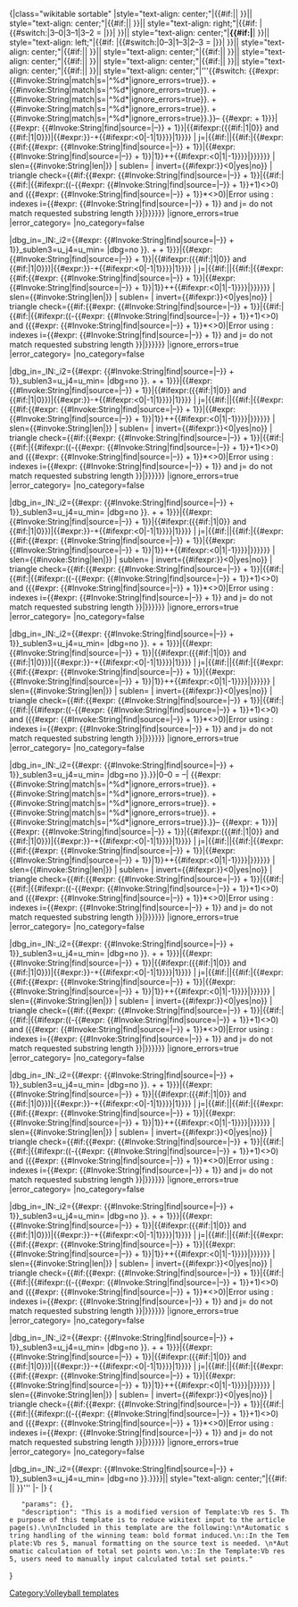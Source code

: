 <noinclude>{|class="wikitable sortable"
</noinclude>
|style="text-align: center;"|{{#if:{{{1|}}}|{{{1}}}|&nbsp;}}||<!-- 
 -->style="text-align: center;"|{{#if:{{{2|}}}|{{{2}}}|&nbsp;}}||<!-- 
 -->style="text-align: right;"|{{#if: {{{3|}}}|{{#switch:{{{4}}}|3–0|3–1|3–2 = '''{{{3}}}'''|{{{3}}}}}|&nbsp;}}||<!-- 
 -->style="text-align: center;"|'''{{#if:{{{4|}}}|{{{4}}}'''|&nbsp;}}||<!-- 
 -->style="text-align: left;"|{{#if: {{{5|}}}|{{#switch:{{{4}}}|0–3|1–3|2–3 = '''{{{5}}}'''|{{{5}}}}}|&nbsp;}}||<!-- 
 -->style="text-align: center;"|{{#if:{{{6|}}}|{{{6}}}|&nbsp;}}||<!-- 
 -->style="text-align: center;"|{{#if:{{{7|}}}|{{{7}}}|&nbsp;}}||<!-- 
 -->style="text-align: center;"|{{#if:{{{8|}}}|{{{8}}}|&nbsp;}}||<!-- 
 -->style="text-align: center;"|{{#if:{{{9|}}}|{{{9}}}|&nbsp;}}||<!-- 
 -->style="text-align: center;"|{{#if:{{{10|}}}|{{{10}}}|&nbsp;}}||<!-- 
 -->style="text-align: center;"|'''{{#switch:<!-- 
 -->{{#expr: {{#invoke:String|match|s={{{6}}}|^%d*|ignore_errors=true}}. + <!-- 
 -->{{#invoke:String|match|s={{{7}}}|^%d*|ignore_errors=true}}. + <!-- 
 -->{{#invoke:String|match|s={{{8}}}|^%d*|ignore_errors=true}}. + <!-- 
 -->{{#invoke:String|match|s={{{9}}}|^%d*|ignore_errors=true}}. + <!-- 
 -->{{#invoke:String|match|s={{{10}}}|^%d*|ignore_errors=true}}.}}–<!-- 
 -->{{#expr: {{str mid/core
| s={{{6}}}
| i={{#if:{{#expr: {{#Invoke:String|find|source={{{6}}}|–}} + 1}}}|{{#expr: {{#Invoke:String|find|source={{{6}}}|–}} + 1}}|{{#ifexpr:({{#if:|1|0}} and {{#if:|1|0}})|{{#expr:{{min||{{#invoke:String|len|{{trim|{{{6}}}}}}}}}-+{{#ifexpr:<0|-1|1}}}}|1}}}}
| j={{min|{{#invoke:String|len|{{trim|{{{6}}}}}}}|{{#if:||{{#if:|{{#expr:{{#if:{{#expr: {{#Invoke:String|find|source={{{6}}}|–}} + 1}}|{{#expr: {{#Invoke:String|find|source={{{6}}}|–}} + 1}}|1}}++{{#ifexpr:<0|1|-1}}}}|}}}}}}
| slen={{#invoke:String|len|{{trim|{{{6}}}}}}}
| sublen={{formatnum:}}
| invert={{#ifexpr:{{formatnum:{{#ifeq:||0|}}}}<0|yes|no}}
| triangle check={{#if:{{#expr: {{#Invoke:String|find|source={{{6}}}|–}} + 1}}|{{#if:|{{#if:|{{#ifexpr:((-{{#expr: {{#Invoke:String|find|source={{{6}}}|–}} + 1}}+1)<>0) and ({{#expr: {{#Invoke:String|find|source={{{6}}}|–}} + 1}}*<>0)|Error using {{tl|Str mid}}: indexes i={{#expr: {{#Invoke:String|find|source={{{6}}}|–}} + 1}} and j= do not match requested substring length {{trim|}}}}|}}}}}}
|ignore_errors=true
|error_category={{yesno||yes=}}
|no_category=false

|dbg_in=_IN:_i2={{#expr: {{#Invoke:String|find|source={{{6}}}|–}} + 1}}_sublen3=u_j4=u_min={{min||{{str len|{{trim|{{{6}}}}}}}}}
|dbg=no
}}. + <!-- 
 -->{{str mid/core
| s={{{7}}}
| i={{#if:{{#expr: {{#Invoke:String|find|source={{{7}}}|–}} + 1}}}|{{#expr: {{#Invoke:String|find|source={{{7}}}|–}} + 1}}|{{#ifexpr:({{#if:|1|0}} and {{#if:|1|0}})|{{#expr:{{min||{{#invoke:String|len|{{trim|{{{7}}}}}}}}}-+{{#ifexpr:<0|-1|1}}}}|1}}}}
| j={{min|{{#invoke:String|len|{{trim|{{{7}}}}}}}|{{#if:||{{#if:|{{#expr:{{#if:{{#expr: {{#Invoke:String|find|source={{{7}}}|–}} + 1}}|{{#expr: {{#Invoke:String|find|source={{{7}}}|–}} + 1}}|1}}++{{#ifexpr:<0|1|-1}}}}|}}}}}}
| slen={{#invoke:String|len|{{trim|{{{7}}}}}}}
| sublen={{formatnum:}}
| invert={{#ifexpr:{{formatnum:{{#ifeq:||0|}}}}<0|yes|no}}
| triangle check={{#if:{{#expr: {{#Invoke:String|find|source={{{7}}}|–}} + 1}}|{{#if:|{{#if:|{{#ifexpr:((-{{#expr: {{#Invoke:String|find|source={{{7}}}|–}} + 1}}+1)<>0) and ({{#expr: {{#Invoke:String|find|source={{{7}}}|–}} + 1}}*<>0)|Error using {{tl|Str mid}}: indexes i={{#expr: {{#Invoke:String|find|source={{{7}}}|–}} + 1}} and j= do not match requested substring length {{trim|}}}}|}}}}}}
|ignore_errors=true
|error_category={{yesno||yes=}}
|no_category=false

|dbg_in=_IN:_i2={{#expr: {{#Invoke:String|find|source={{{7}}}|–}} + 1}}_sublen3=u_j4=u_min={{min||{{str len|{{trim|{{{7}}}}}}}}}
|dbg=no
}}. + <!-- 
 -->{{str mid/core
| s={{{8}}}
| i={{#if:{{#expr: {{#Invoke:String|find|source={{{8}}}|–}} + 1}}}|{{#expr: {{#Invoke:String|find|source={{{8}}}|–}} + 1}}|{{#ifexpr:({{#if:|1|0}} and {{#if:|1|0}})|{{#expr:{{min||{{#invoke:String|len|{{trim|{{{8}}}}}}}}}-+{{#ifexpr:<0|-1|1}}}}|1}}}}
| j={{min|{{#invoke:String|len|{{trim|{{{8}}}}}}}|{{#if:||{{#if:|{{#expr:{{#if:{{#expr: {{#Invoke:String|find|source={{{8}}}|–}} + 1}}|{{#expr: {{#Invoke:String|find|source={{{8}}}|–}} + 1}}|1}}++{{#ifexpr:<0|1|-1}}}}|}}}}}}
| slen={{#invoke:String|len|{{trim|{{{8}}}}}}}
| sublen={{formatnum:}}
| invert={{#ifexpr:{{formatnum:{{#ifeq:||0|}}}}<0|yes|no}}
| triangle check={{#if:{{#expr: {{#Invoke:String|find|source={{{8}}}|–}} + 1}}|{{#if:|{{#if:|{{#ifexpr:((-{{#expr: {{#Invoke:String|find|source={{{8}}}|–}} + 1}}+1)<>0) and ({{#expr: {{#Invoke:String|find|source={{{8}}}|–}} + 1}}*<>0)|Error using {{tl|Str mid}}: indexes i={{#expr: {{#Invoke:String|find|source={{{8}}}|–}} + 1}} and j= do not match requested substring length {{trim|}}}}|}}}}}}
|ignore_errors=true
|error_category={{yesno||yes=}}
|no_category=false

|dbg_in=_IN:_i2={{#expr: {{#Invoke:String|find|source={{{8}}}|–}} + 1}}_sublen3=u_j4=u_min={{min||{{str len|{{trim|{{{8}}}}}}}}}
|dbg=no
}}. + <!-- 
 -->{{str mid/core
| s={{{9}}}
| i={{#if:{{#expr: {{#Invoke:String|find|source={{{9}}}|–}} + 1}}}|{{#expr: {{#Invoke:String|find|source={{{9}}}|–}} + 1}}|{{#ifexpr:({{#if:|1|0}} and {{#if:|1|0}})|{{#expr:{{min||{{#invoke:String|len|{{trim|{{{9}}}}}}}}}-+{{#ifexpr:<0|-1|1}}}}|1}}}}
| j={{min|{{#invoke:String|len|{{trim|{{{9}}}}}}}|{{#if:||{{#if:|{{#expr:{{#if:{{#expr: {{#Invoke:String|find|source={{{9}}}|–}} + 1}}|{{#expr: {{#Invoke:String|find|source={{{9}}}|–}} + 1}}|1}}++{{#ifexpr:<0|1|-1}}}}|}}}}}}
| slen={{#invoke:String|len|{{trim|{{{9}}}}}}}
| sublen={{formatnum:}}
| invert={{#ifexpr:{{formatnum:{{#ifeq:||0|}}}}<0|yes|no}}
| triangle check={{#if:{{#expr: {{#Invoke:String|find|source={{{9}}}|–}} + 1}}|{{#if:|{{#if:|{{#ifexpr:((-{{#expr: {{#Invoke:String|find|source={{{9}}}|–}} + 1}}+1)<>0) and ({{#expr: {{#Invoke:String|find|source={{{9}}}|–}} + 1}}*<>0)|Error using {{tl|Str mid}}: indexes i={{#expr: {{#Invoke:String|find|source={{{9}}}|–}} + 1}} and j= do not match requested substring length {{trim|}}}}|}}}}}}
|ignore_errors=true
|error_category={{yesno||yes=}}
|no_category=false

|dbg_in=_IN:_i2={{#expr: {{#Invoke:String|find|source={{{9}}}|–}} + 1}}_sublen3=u_j4=u_min={{min||{{str len|{{trim|{{{9}}}}}}}}}
|dbg=no
}}. + <!-- 
 -->{{str mid/core
| s={{{10}}}
| i={{#if:{{#expr: {{#Invoke:String|find|source={{{10}}}|–}} + 1}}}|{{#expr: {{#Invoke:String|find|source={{{10}}}|–}} + 1}}|{{#ifexpr:({{#if:|1|0}} and {{#if:|1|0}})|{{#expr:{{min||{{#invoke:String|len|{{trim|{{{10}}}}}}}}}-+{{#ifexpr:<0|-1|1}}}}|1}}}}
| j={{min|{{#invoke:String|len|{{trim|{{{10}}}}}}}|{{#if:||{{#if:|{{#expr:{{#if:{{#expr: {{#Invoke:String|find|source={{{10}}}|–}} + 1}}|{{#expr: {{#Invoke:String|find|source={{{10}}}|–}} + 1}}|1}}++{{#ifexpr:<0|1|-1}}}}|}}}}}}
| slen={{#invoke:String|len|{{trim|{{{10}}}}}}}
| sublen={{formatnum:}}
| invert={{#ifexpr:{{formatnum:{{#ifeq:||0|}}}}<0|yes|no}}
| triangle check={{#if:{{#expr: {{#Invoke:String|find|source={{{10}}}|–}} + 1}}|{{#if:|{{#if:|{{#ifexpr:((-{{#expr: {{#Invoke:String|find|source={{{10}}}|–}} + 1}}+1)<>0) and ({{#expr: {{#Invoke:String|find|source={{{10}}}|–}} + 1}}*<>0)|Error using {{tl|Str mid}}: indexes i={{#expr: {{#Invoke:String|find|source={{{10}}}|–}} + 1}} and j= do not match requested substring length {{trim|}}}}|}}}}}}
|ignore_errors=true
|error_category={{yesno||yes=}}
|no_category=false

|dbg_in=_IN:_i2={{#expr: {{#Invoke:String|find|source={{{10}}}|–}} + 1}}_sublen3=u_j4=u_min={{min||{{str len|{{trim|{{{10}}}}}}}}}
|dbg=no
}}.}}|0–0 = –|<!-- 
 -->{{#expr: {{#invoke:String|match|s={{{6}}}|^%d*|ignore_errors=true}}. + <!-- 
 -->{{#invoke:String|match|s={{{7}}}|^%d*|ignore_errors=true}}. + <!-- 
 -->{{#invoke:String|match|s={{{8}}}|^%d*|ignore_errors=true}}. + <!-- 
 -->{{#invoke:String|match|s={{{9}}}|^%d*|ignore_errors=true}}. + <!-- 
 -->{{#invoke:String|match|s={{{10}}}|^%d*|ignore_errors=true}}.}}–<!-- 
 -->{{#expr: {{str mid/core
| s={{{6}}}
| i={{#if:{{#expr: {{#Invoke:String|find|source={{{6}}}|–}} + 1}}}|{{#expr: {{#Invoke:String|find|source={{{6}}}|–}} + 1}}|{{#ifexpr:({{#if:|1|0}} and {{#if:|1|0}})|{{#expr:{{min||{{#invoke:String|len|{{trim|{{{6}}}}}}}}}-+{{#ifexpr:<0|-1|1}}}}|1}}}}
| j={{min|{{#invoke:String|len|{{trim|{{{6}}}}}}}|{{#if:||{{#if:|{{#expr:{{#if:{{#expr: {{#Invoke:String|find|source={{{6}}}|–}} + 1}}|{{#expr: {{#Invoke:String|find|source={{{6}}}|–}} + 1}}|1}}++{{#ifexpr:<0|1|-1}}}}|}}}}}}
| slen={{#invoke:String|len|{{trim|{{{6}}}}}}}
| sublen={{formatnum:}}
| invert={{#ifexpr:{{formatnum:{{#ifeq:||0|}}}}<0|yes|no}}
| triangle check={{#if:{{#expr: {{#Invoke:String|find|source={{{6}}}|–}} + 1}}|{{#if:|{{#if:|{{#ifexpr:((-{{#expr: {{#Invoke:String|find|source={{{6}}}|–}} + 1}}+1)<>0) and ({{#expr: {{#Invoke:String|find|source={{{6}}}|–}} + 1}}*<>0)|Error using {{tl|Str mid}}: indexes i={{#expr: {{#Invoke:String|find|source={{{6}}}|–}} + 1}} and j= do not match requested substring length {{trim|}}}}|}}}}}}
|ignore_errors=true
|error_category={{yesno||yes=}}
|no_category=false

|dbg_in=_IN:_i2={{#expr: {{#Invoke:String|find|source={{{6}}}|–}} + 1}}_sublen3=u_j4=u_min={{min||{{str len|{{trim|{{{6}}}}}}}}}
|dbg=no
}}. + <!-- 
 -->{{str mid/core
| s={{{7}}}
| i={{#if:{{#expr: {{#Invoke:String|find|source={{{7}}}|–}} + 1}}}|{{#expr: {{#Invoke:String|find|source={{{7}}}|–}} + 1}}|{{#ifexpr:({{#if:|1|0}} and {{#if:|1|0}})|{{#expr:{{min||{{#invoke:String|len|{{trim|{{{7}}}}}}}}}-+{{#ifexpr:<0|-1|1}}}}|1}}}}
| j={{min|{{#invoke:String|len|{{trim|{{{7}}}}}}}|{{#if:||{{#if:|{{#expr:{{#if:{{#expr: {{#Invoke:String|find|source={{{7}}}|–}} + 1}}|{{#expr: {{#Invoke:String|find|source={{{7}}}|–}} + 1}}|1}}++{{#ifexpr:<0|1|-1}}}}|}}}}}}
| slen={{#invoke:String|len|{{trim|{{{7}}}}}}}
| sublen={{formatnum:}}
| invert={{#ifexpr:{{formatnum:{{#ifeq:||0|}}}}<0|yes|no}}
| triangle check={{#if:{{#expr: {{#Invoke:String|find|source={{{7}}}|–}} + 1}}|{{#if:|{{#if:|{{#ifexpr:((-{{#expr: {{#Invoke:String|find|source={{{7}}}|–}} + 1}}+1)<>0) and ({{#expr: {{#Invoke:String|find|source={{{7}}}|–}} + 1}}*<>0)|Error using {{tl|Str mid}}: indexes i={{#expr: {{#Invoke:String|find|source={{{7}}}|–}} + 1}} and j= do not match requested substring length {{trim|}}}}|}}}}}}
|ignore_errors=true
|error_category={{yesno||yes=}}
|no_category=false

|dbg_in=_IN:_i2={{#expr: {{#Invoke:String|find|source={{{7}}}|–}} + 1}}_sublen3=u_j4=u_min={{min||{{str len|{{trim|{{{7}}}}}}}}}
|dbg=no
}}. + <!-- 
 -->{{str mid/core
| s={{{8}}}
| i={{#if:{{#expr: {{#Invoke:String|find|source={{{8}}}|–}} + 1}}}|{{#expr: {{#Invoke:String|find|source={{{8}}}|–}} + 1}}|{{#ifexpr:({{#if:|1|0}} and {{#if:|1|0}})|{{#expr:{{min||{{#invoke:String|len|{{trim|{{{8}}}}}}}}}-+{{#ifexpr:<0|-1|1}}}}|1}}}}
| j={{min|{{#invoke:String|len|{{trim|{{{8}}}}}}}|{{#if:||{{#if:|{{#expr:{{#if:{{#expr: {{#Invoke:String|find|source={{{8}}}|–}} + 1}}|{{#expr: {{#Invoke:String|find|source={{{8}}}|–}} + 1}}|1}}++{{#ifexpr:<0|1|-1}}}}|}}}}}}
| slen={{#invoke:String|len|{{trim|{{{8}}}}}}}
| sublen={{formatnum:}}
| invert={{#ifexpr:{{formatnum:{{#ifeq:||0|}}}}<0|yes|no}}
| triangle check={{#if:{{#expr: {{#Invoke:String|find|source={{{8}}}|–}} + 1}}|{{#if:|{{#if:|{{#ifexpr:((-{{#expr: {{#Invoke:String|find|source={{{8}}}|–}} + 1}}+1)<>0) and ({{#expr: {{#Invoke:String|find|source={{{8}}}|–}} + 1}}*<>0)|Error using {{tl|Str mid}}: indexes i={{#expr: {{#Invoke:String|find|source={{{8}}}|–}} + 1}} and j= do not match requested substring length {{trim|}}}}|}}}}}}
|ignore_errors=true
|error_category={{yesno||yes=}}
|no_category=false

|dbg_in=_IN:_i2={{#expr: {{#Invoke:String|find|source={{{8}}}|–}} + 1}}_sublen3=u_j4=u_min={{min||{{str len|{{trim|{{{8}}}}}}}}}
|dbg=no
}}. + <!-- 
 -->{{str mid/core
| s={{{9}}}
| i={{#if:{{#expr: {{#Invoke:String|find|source={{{9}}}|–}} + 1}}}|{{#expr: {{#Invoke:String|find|source={{{9}}}|–}} + 1}}|{{#ifexpr:({{#if:|1|0}} and {{#if:|1|0}})|{{#expr:{{min||{{#invoke:String|len|{{trim|{{{9}}}}}}}}}-+{{#ifexpr:<0|-1|1}}}}|1}}}}
| j={{min|{{#invoke:String|len|{{trim|{{{9}}}}}}}|{{#if:||{{#if:|{{#expr:{{#if:{{#expr: {{#Invoke:String|find|source={{{9}}}|–}} + 1}}|{{#expr: {{#Invoke:String|find|source={{{9}}}|–}} + 1}}|1}}++{{#ifexpr:<0|1|-1}}}}|}}}}}}
| slen={{#invoke:String|len|{{trim|{{{9}}}}}}}
| sublen={{formatnum:}}
| invert={{#ifexpr:{{formatnum:{{#ifeq:||0|}}}}<0|yes|no}}
| triangle check={{#if:{{#expr: {{#Invoke:String|find|source={{{9}}}|–}} + 1}}|{{#if:|{{#if:|{{#ifexpr:((-{{#expr: {{#Invoke:String|find|source={{{9}}}|–}} + 1}}+1)<>0) and ({{#expr: {{#Invoke:String|find|source={{{9}}}|–}} + 1}}*<>0)|Error using {{tl|Str mid}}: indexes i={{#expr: {{#Invoke:String|find|source={{{9}}}|–}} + 1}} and j= do not match requested substring length {{trim|}}}}|}}}}}}
|ignore_errors=true
|error_category={{yesno||yes=}}
|no_category=false

|dbg_in=_IN:_i2={{#expr: {{#Invoke:String|find|source={{{9}}}|–}} + 1}}_sublen3=u_j4=u_min={{min||{{str len|{{trim|{{{9}}}}}}}}}
|dbg=no
}}. + <!-- 
 -->{{str mid/core
| s={{{10}}}
| i={{#if:{{#expr: {{#Invoke:String|find|source={{{10}}}|–}} + 1}}}|{{#expr: {{#Invoke:String|find|source={{{10}}}|–}} + 1}}|{{#ifexpr:({{#if:|1|0}} and {{#if:|1|0}})|{{#expr:{{min||{{#invoke:String|len|{{trim|{{{10}}}}}}}}}-+{{#ifexpr:<0|-1|1}}}}|1}}}}
| j={{min|{{#invoke:String|len|{{trim|{{{10}}}}}}}|{{#if:||{{#if:|{{#expr:{{#if:{{#expr: {{#Invoke:String|find|source={{{10}}}|–}} + 1}}|{{#expr: {{#Invoke:String|find|source={{{10}}}|–}} + 1}}|1}}++{{#ifexpr:<0|1|-1}}}}|}}}}}}
| slen={{#invoke:String|len|{{trim|{{{10}}}}}}}
| sublen={{formatnum:}}
| invert={{#ifexpr:{{formatnum:{{#ifeq:||0|}}}}<0|yes|no}}
| triangle check={{#if:{{#expr: {{#Invoke:String|find|source={{{10}}}|–}} + 1}}|{{#if:|{{#if:|{{#ifexpr:((-{{#expr: {{#Invoke:String|find|source={{{10}}}|–}} + 1}}+1)<>0) and ({{#expr: {{#Invoke:String|find|source={{{10}}}|–}} + 1}}*<>0)|Error using {{tl|Str mid}}: indexes i={{#expr: {{#Invoke:String|find|source={{{10}}}|–}} + 1}} and j= do not match requested substring length {{trim|}}}}|}}}}}}
|ignore_errors=true
|error_category={{yesno||yes=}}
|no_category=false

|dbg_in=_IN:_i2={{#expr: {{#Invoke:String|find|source={{{10}}}|–}} + 1}}_sublen3=u_j4=u_min={{min||{{str len|{{trim|{{{10}}}}}}}}}
|dbg=no
}}.}}}}||<!-- 
 -->style="text-align: center;"|{{#if: {{{11|}}}|{{{11}}}|&nbsp;}}'''
|-<noinclude>
|}
<templatedata>
{
	"params": {},
	"description": "This is a modified version of Template:Vb res 5. The purpose of this template is to reduce wikitext input to the article page(s).\n\nIncluded in this template are the following:\n*Automatic string handling of the winning team: bold format induced.\n::In the Template:Vb res 5, manual formatting on the source text is needed. \n*Automatic calculation of total set points won.\n::In the Template:Vb res 5, users need to manually input calculated total set points."
}
</templatedata>
[[Category:Volleyball templates]]</noinclude>